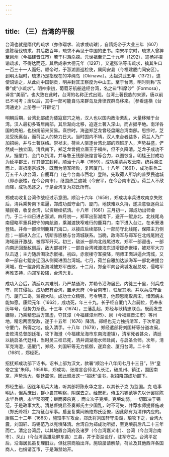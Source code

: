 ```yaml
---
---
---
```

title: （三）台湾的平服
---



台湾也就是隋代的琉求（亦作瑠求、流求或琉球），自隋炀帝于大业三年（607）遣陈稜伐琉求，其后数百年，琉求不再见于中国的史书。南宋孝宗时，琉求人曾猝至泉州（今福建晋江市）若干村落杀掠。元世祖至元二十九年（1292），遣杨祥招谕琉求，不得达而还。其后成宗大德元年（1297），又遣张浩等击琉求，擒其生口一百三十一人而归。顺帝时，于澎湖置巡检使，属同安县（今福建厦门同安区）。到明太祖时，琉求乃是指现在的冲绳岛（Okinawa）。太祖洪武五年（1372），遣使诏谕之，从此向中国朝贡，明并封其王察度为中山王。至于台湾，明时则称“东番”或“小琉求”。明神宗初，葡萄牙航船途经台湾，名之曰“科摩沙”（Formosa），译言“美丽”。也大致在此时，台湾的名称正式出现。台湾土著民族的来源，唐以前已不可考；唐以后，其中一部可能自马来群岛及菲律宾群岛移来。［参看连横《台湾通史》上册卷一“开辟记”］

明朝后期，台湾北部成为倭寇窟穴之地，汉人也以国内政治紊乱，大量移殖于台湾。汉人最初多寄居南部，其后渐向北移，追逐土著入深山，而占据平地。南洋各国的商船，也纷纷前来贸易。熹宗时，海盗郑芝龙曾经盘踞台湾南部。思宗时，芝龙受抚离台，而荷兰人的势力日大。当时国内不靖，汉人来台者益多，荷兰人乃广加招纳，并与土著联络。崇祯末，荷兰人驱逐台湾北部的西班牙人，声势益盛，俨然成一独立国。清兵南下，郑芝龙曾拥立唐王于福州，但不久降清。芝龙子成功不从，据厦门、金门以抗清，并与鲁王残部张煌言等合力，以图恢复。明桂王封成功为延平郡王，许其便宜封拜。顺治十六年（1659），成功乘清兵攻云南，统兵溯江而上，直抵南京城外，既而为清军所败，复回厦门。十八年（1661），成功率兵二万五千人攻台湾，自鹿耳门（在今台南市西北）登陆，先取荷人所筑的普罗民遮城（即赤嵌楼，在今台南市），继围热兰遮城（今安平，在今台南市西）。荷兰人不敌而降，成功悉逐之，于是台湾复为郑氏所有。

郑成功收复台湾作战经过示意图。顺治十六年（1659），郑成功率兵进攻南京失败后，清兵乘势南下进逼，郑成功孤守金门、厦门，地狭难以久持，遂决意驱逐荷兰殖民者，收复台湾，以资继续抗清。十八年（1661）三月初一，郑成功出师金门，于二十四日进占澎湖。四月初一，郑军出彭湖南下，避开一鲲身北、北线尾岛南侵略军重兵把守的南航道，乘潮渡狭窄难行的鹿耳门，南下进入台江，在禾寮港登陆。并命一部控制鹿耳门海口，以接应后续部队；一部防守北线尾，保障主力侧后；一部进入台江，切断赤嵌楼与台湾城联系。当晚，敌海军与郑军在北线尾附近海域展开激战，被郑军歼灭。初三，敌派一部向北线尾进攻，郑军一部迎击，一部向南迂回至敌侧后，敌大部被歼；一部自台湾城渡海东进增援赤嵌楼，被郑军大刀队击退；主力随后围攻赤嵌楼。初四，赤嵌楼守军投降，明师正面进逼台湾城，又命一部自七鲲身迂回从侧翼进围台湾城。七月，荷兰自雅加达派海军一部北进援台湾城，在一鲲身附近海域被郑军击败，十二月，郑全军向台湾城发起总攻，侵略军再难支持，向郑军投降，台湾光复。

成功入台后，清廷以其难制，乃严禁通海，并勒令沿海居民，内徙三十里，列兵戍守，防其侵扰。成功既有台湾，置承天府（今台南市），驻居其地，并以兵戍守金门、厦门二岛，监视大陆。成功士众精强，号令明肃，他颇思南取吕宋，惜因病未能如愿。康熙元年（1662），成功死，年三十九。长子经自厦门入台嗣位，仍奉永历年号，但势力渐衰。十三年（1674），三藩乱起，郑经与耿精忠联合。既而发生嫌隙，乃乘精忠后方空虚，夺其漳（今福建漳州市）、泉（今福建晋江市）等州地，精忠两面受敌，遂于十五年（1676）降清。郑经也无力独抗清军，于次年退守厦门，所得之地，旋入清手。十八年（1679），郑经遣部将刘国轩等分道攻闽，击败清总督朗廷相，攻下海澄（今福建龙海市东南海澄镇），清军死者甚众，清廷以姚启圣代廷相，当时吴三桂已死，清并调湖南水师赴闽，与启圣合师。次年，清军克海澄，逼厦门，郑经、刘国轩等无力抵御，遂弃金、厦归台湾。二十年（1681），郑经死。

招抚郑成功部下诏书。诏书上部为汉文，款署“顺治十八年闰七月十三日”，钤“皇帝之宝”朱印。1659年，郑成功、张煌言合师北入长江，破瓜州、镇江，围困南京，声势浩大，朝廷震惊，因此颁发这一“招抚”诏书，拟招降郑成功部下。

郑经生前，因连年用兵大陆，听其部将陈永华之言，以其长子克 为监国。克 临事明达，但系庶出，群小畏其明察，阴谋去之。经既死，侍卫冯锡范等先以计罢除陈永华兵柄，永华郁闷死；继而袭杀克 ，而立次子克塽。克塽幼弱，一切取决于锡范，于是政事大乱。清总督姚启圣奏郑氏主少国乱，时不可失，并荐水师提督施琅（郑氏降将）主持征台军事。启圣复乘间贿赂郑氏臣僚，因此颇有为清作内应的。康熙二十二年（1683），施琅率军攻台，郑氏将刘国轩守澎湖，琅攻下之，台湾大震，刘国轩、冯锡范乃以克塽降清。台湾自为郑成功所据，至克塽前后凡二十三年而亡。清定台湾后，以其地置台湾府及诸罗（今台湾嘉义市）、台湾（今台湾台南市）、凤山（今台湾高雄及屏东县）三县，并于澎湖设厅，驻军守之。台湾平定后，沿海居民虽复理旧业，但犹禁商舶出洋。施琅屡请解禁，荷兰及其他西洋各国商人，也纷请互市，于是海禁始开。
